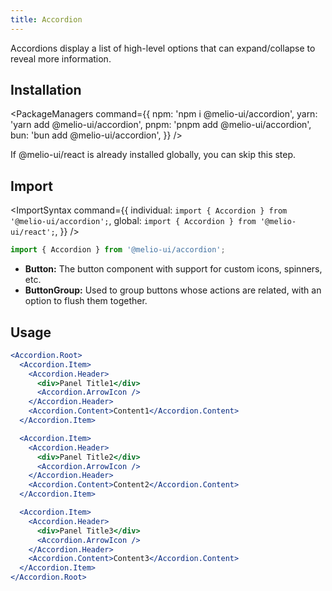 ```yaml
---
title: Accordion
---
```


Accordions display a list of high-level options that can expand/collapse to reveal more information.

## Installation

<PackageManagers
  command={{
    npm: 'npm i @melio-ui/accordion',
    yarn: 'yarn add @melio-ui/accordion',
    pnpm: 'pnpm add @melio-ui/accordion',
    bun: 'bun add @melio-ui/accordion',
  }}
/>

<p>If @melio-ui/react is already installed globally, you can skip this step.</p>

## Import

<ImportSyntax
  command={{
    individual: `import { Accordion } from '@melio-ui/accordion';`,
    global: `import { Accordion } from '@melio-ui/react';`,
  }}
/>

```js
import { Accordion } from '@melio-ui/accordion';
```

- **Button:** The button component with support for custom icons, spinners, etc.
- **ButtonGroup:** Used to group buttons whose actions are related, with an
  option to flush them together.

<DemoContainer>
  <AccordionDemo />
</DemoContainer>

<DemoCodeBlock component="accordion" />

## Usage

```jsx
<Accordion.Root>
  <Accordion.Item>
    <Accordion.Header>
      <div>Panel Title1</div>
      <Accordion.ArrowIcon />
    </Accordion.Header>
    <Accordion.Content>Content1</Accordion.Content>
  </Accordion.Item>

  <Accordion.Item>
    <Accordion.Header>
      <div>Panel Title2</div>
      <Accordion.ArrowIcon />
    </Accordion.Header>
    <Accordion.Content>Content2</Accordion.Content>
  </Accordion.Item>

  <Accordion.Item>
    <Accordion.Header>
      <div>Panel Title3</div>
      <Accordion.ArrowIcon />
    </Accordion.Header>
    <Accordion.Content>Content3</Accordion.Content>
  </Accordion.Item>
</Accordion.Root>
```
